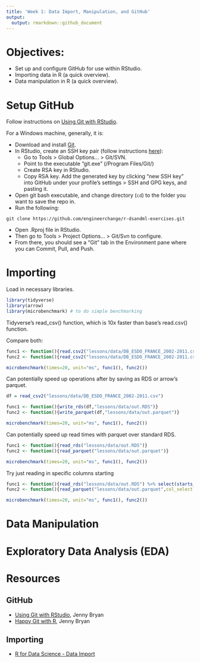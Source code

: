 ```yaml
---
title: 'Week 1: Data Import, Manipulation, and GitHub'
output:
  output: rmarkdown::github_document
---
```


<!--
html_document:
    df_print: paged
  html_notebook: default
  pdf_document: default
-->

<!-- output: rmarkdown::github_document -->

# Objectives:

- Set up and configure GitHub for use within RStudio.  
- Importing data in R (a quick overview).  
- Data manipulation in R (a quick overview).

# Setup GitHub

Follow instructions on [Using Git with RStudio](https://jennybc.github.io/2014-05-12-ubc/ubc-r/session03_git.html). 

For a Windows machine, generally, it is:

- Download and install [Git](https://git-scm.com/download/win).  
- In RStudio, create an SSH key pair (follow instructions [here](https://happygitwithr.com/ssh-keys.html#create-an-ssh-key-pair)):  
  - Go to Tools > Global Options... > Git/SVN.  
  - Point to the executable "git.exe" (/Program Files/Git/)  
  - Create RSA key in RStudio.  
  - Copy RSA key. Add the generated key by clicking "new SSH key" into GitHub under your profile's settings > SSH and GPG keys, and pasting it.
- Open git bash executable, and change directory (`cd`) to the folder you want to save the repo in.  
- Run the following:  
```
git clone https://github.com/engineerchange/r-dsandml-exercises.git
```

- Open .Rproj file in RStudio.  
- Then go to Tools > Project Options... > Git/Svn to configure.  
- From there, you should see a "Git" tab in the Environment pane where you can Commit, Pull, and Push.  

# Importing 
<!-- read_csv, read_csv2, read_delim, data.table, dtplyr, arrow/parquet -->

Load in necessary libraries.

```r
library(tidyverse)
library(arrow)
library(microbenchmark) # to do simple benchmarking
```

Tidyverse's read_csv() function, which is 10x faster than base's read.csv() function.

Compare both:  
```r

func1 <- function(){read.csv2("lessons/data/DB_ESDO_FRANCE_2002-2011.csv")}
func2 <- function(){read_csv2("lessons/data/DB_ESDO_FRANCE_2002-2011.csv")}

microbenchmark(times=20, unit="ms", func1(), func2())
```

Can potentially speed up operations after by saving as RDS or arrow's parquet.

```r

df = read_csv2("lessons/data/DB_ESDO_FRANCE_2002-2011.csv")

func1 <- function(){write_rds(df,"lessons/data/out.RDS")}
func2 <- function(){write_parquet(df,"lessons/data/out.parquet")}

microbenchmark(times=20, unit="ms", func1(), func2())

```

Can potentially speed up read times with parquet over standard RDS.

```r

func1 <- function(){read_rds("lessons/data/out.RDS")}
func2 <- function(){read_parquet("lessons/data/out.parquet")}

microbenchmark(times=20, unit="ms", func1(), func2())
```

Try just reading in specific columns starting 

```r

func1 <- function(){read_rds("lessons/data/out.RDS") %>% select(starts_with("QFRA"))}
func2 <- function(){read_parquet("lessons/data/out.parquet",col_select = starts_with("QFRA"))}

microbenchmark(times=20, unit="ms", func1(), func2())

```

# Data Manipulation

<!-- pivot_wider, pivot_longer, separate, unite -->

# Exploratory Data Analysis (EDA)

<!-- geom_point, geom_histogram, geom_boxplot, gt, left_join, anti_join -->


# Resources

## GitHub
- [Using Git with RStudio](https://jennybc.github.io/2014-05-12-ubc/ubc-r/session03_git.html), Jenny Bryan  
- [Happy Git with R](https://happygitwithr.com/), Jenny Bryan  

## Importing
- [R for Data Science - Data Import](https://r4ds.had.co.nz/data-import.html)  